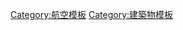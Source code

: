 {{template category
| topic = 機場
}}

[[Category:航空模板|Category:航空模板]]
[[Category:建築物模板|Category:建築物模板]]